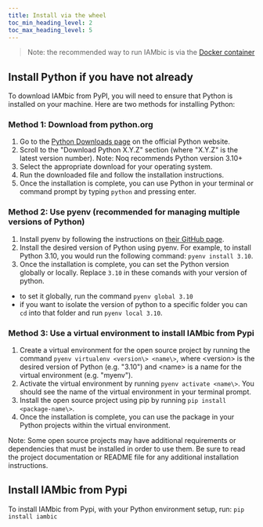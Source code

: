 ```yaml
---
title: Install via the wheel
toc_min_heading_level: 2
toc_max_heading_level: 5
---
```


> Note: the recommended way to run IAMbic is via the [Docker container](./install_via_docker.mdx)

## Install Python if you have not already

To download IAMbic from PyPI, you will need to ensure that Python is installed on your machine. Here are two methods for installing Python:

### Method 1: Download from python.org

1. Go to the [Python Downloads page]( https://www.python.org/downloads) on the official Python website.
1. Scroll to the "Download Python X.Y.Z" section (where "X.Y.Z" is the latest version number). Note: Noq recommends Python version 3.10+
1. Select the appropriate download for your operating system.
1. Run the downloaded file and follow the installation instructions.
1. Once the installation is complete, you can use Python in your terminal or command prompt by typing `python` and pressing enter.

### Method 2: Use pyenv (recommended for managing multiple versions of Python)

1. Install pyenv by following the instructions on [their GitHub page](https://github.com/pyenv/pyenv).
1. Install the desired version of Python using pyenv. For example, to install Python 3.10, you would run the following command: `pyenv install 3.10`.
1. Once the installation is complete, you can set the Python version globally or locally. Replace `3.10` in these comands with your version of python.
* to set it globally, run the command `pyenv global 3.10`
* if you want to isolate the version of python to a specific folder you can `cd` into that folder and run `pyenv local 3.10`.

### Method 3: Use a virtual environment to install IAMbic from Pypi
1. Create a virtual environment for the open source project by running the command `pyenv virtualenv <version\> <name\>`, where <version\> is the desired version of Python (e.g. "3.10") and <name\> is a name for the virtual environment (e.g. "myenv").
1. Activate the virtual environment by running `pyenv activate <name\>`. You should see the name of the virtual environment in your terminal prompt.
1. Install the open source project using pip by running `pip install <package-name\>`.
1. Once the installation is complete, you can use the package in your Python projects within the virtual environment.

Note: Some open source projects may have additional requirements or dependencies that must be installed in order to use them. Be sure to read the project documentation or README file for any additional installation instructions.

## Install IAMbic from Pypi

To install IAMbic from Pypi, with your Python environment setup, run: `pip install iambic`
